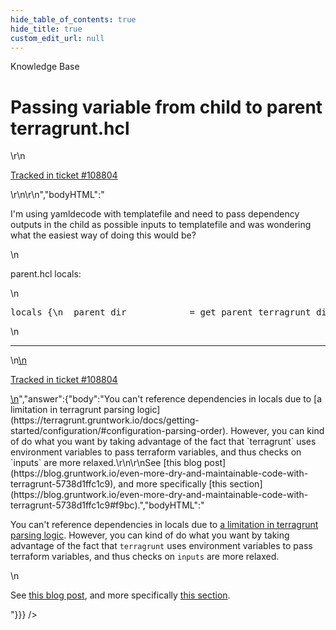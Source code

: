```yaml
---
hide_table_of_contents: true
hide_title: true
custom_edit_url: null
---
```



<head>
  <link rel="canonical" href="https://github.com/tnn-tnn-tnn-tnn-tnn-gruntwork-io/knowledge-base/discussions/477" />
</head>

<CenterLayout>
<span className="searchCategory">Knowledge Base</span>
<h1>Passing variable from child to parent terragrunt.hcl</h1>
<GitHub discussion={{"id":"D_kwDOF8slf84AP2Kv","number":477,"author":{"login":"nwmcsween"},"title":"Passing variable from child to parent terragrunt.hcl","body":"\r\nI'm using yamldecode with templatefile and need to pass dependency outputs in the child as possible inputs to templatefile and was wondering what the easiest way of doing this would be?\r\n\r\nparent.hcl locals:\r\n```hcl\r\nlocals {\r\n  parent_dir            = get_parent_terragrunt_dir()\r\n  child_path            = path_relative_to_include()                                       # test/foo--mod or test/mod.\r\n  child_path_components = compact(split(\"/\", local.child_path))                            # test, foo--mod or test, mod.\r\n  child_module          = reverse(split(\"--\", reverse(local.child_path_components)[0]))[0] # mod\r\n  possible_value_paths = [\r\n    for i in range(0, length(local.child_path_components) + 1) :\r\n    join(\"/\", concat(\r\n      [local.parent_dir],\r\n      slice(local.child_path_components, 0, i),\r\n      [\"values.yaml\"]\r\n    ))\r\n  ]\r\n  raw_values = [\r\n    for path in local.possible_value_paths :\r\n    yamldecode(file(path)) if fileexists(path)\r\n  ]\r\n  values = [\r\n    for path in local.possible_value_paths :\r\n     # Terraform doesn't provide a templatestring function thus we need to yamldecode() twice.\r\n    yamldecode(templatefile(path, local.raw_values)) if fileexists(path) # Parent templates can't reference child templates as they won't be templated.\r\n  ]\r\n\r\n  # TODO: get child dependency outputs somehow so yaml files can reference them.\r\n}\r\n```\r\n\r\n---\r\n\r\n<ins datetime=\"2022-06-17T17:44:33Z\">\r\n  <p><a href=\"https://support.gruntwork.io/hc/requests/108804\">Tracked in ticket #108804</a></p>\r\n</ins>\r\n","bodyHTML":"<p dir=\"auto\">I'm using yamldecode with templatefile and need to pass dependency outputs in the child as possible inputs to templatefile and was wondering what the easiest way of doing this would be?</p>\n<p dir=\"auto\">parent.hcl locals:</p>\n<div class=\"highlight highlight-source-terraform notranslate position-relative overflow-auto\" dir=\"auto\" data-snippet-clipboard-copy-content=\"locals {\n  parent_dir            = get_parent_terragrunt_dir()\n  child_path            = path_relative_to_include()                                       # test/foo--mod or test/mod.\n  child_path_components = compact(split(&quot;/&quot;, local.child_path))                            # test, foo--mod or test, mod.\n  child_module          = reverse(split(&quot;--&quot;, reverse(local.child_path_components)[0]))[0] # mod\n  possible_value_paths = [\n    for i in range(0, length(local.child_path_components) + 1) :\n    join(&quot;/&quot;, concat(\n      [local.parent_dir],\n      slice(local.child_path_components, 0, i),\n      [&quot;values.yaml&quot;]\n    ))\n  ]\n  raw_values = [\n    for path in local.possible_value_paths :\n    yamldecode(file(path)) if fileexists(path)\n  ]\n  values = [\n    for path in local.possible_value_paths :\n     # Terraform doesn't provide a templatestring function thus we need to yamldecode() twice.\n    yamldecode(templatefile(path, local.raw_values)) if fileexists(path) # Parent templates can't reference child templates as they won't be templated.\n  ]\n\n  # TODO: get child dependency outputs somehow so yaml files can reference them.\n}\"><pre class=\"notranslate\"><span class=\"pl-k\">locals</span> {\n  parent_dir            <span class=\"pl-k\">=</span> <span class=\"pl-v\">get_parent_terragrunt_dir</span>()\n  child_path            <span class=\"pl-k\">=</span> <span class=\"pl-v\">path_relative_to_include</span>()                                       <span class=\"pl-c\"><span class=\"pl-c\">#</span> test/foo--mod or test/mod.</span>\n  child_path_components <span class=\"pl-k\">=</span> <span class=\"pl-c1\">compact</span>(<span class=\"pl-c1\">split</span>(<span class=\"pl-s\"><span class=\"pl-pds\">\"</span>/<span class=\"pl-pds\">\"</span></span>, <span class=\"pl-c1\">local</span><span class=\"pl-k\">.</span><span class=\"pl-smi\">child_path</span>))                            <span class=\"pl-c\"><span class=\"pl-c\">#</span> test, foo--mod or test, mod.</span>\n  child_module          <span class=\"pl-k\">=</span> <span class=\"pl-c1\">reverse</span>(<span class=\"pl-c1\">split</span>(<span class=\"pl-s\"><span class=\"pl-pds\">\"</span>--<span class=\"pl-pds\">\"</span></span>, <span class=\"pl-c1\">reverse</span>(<span class=\"pl-c1\">local</span><span class=\"pl-k\">.</span><span class=\"pl-smi\">child_path_components</span>)[<span class=\"pl-c1\">0</span>]))[<span class=\"pl-c1\">0</span>] <span class=\"pl-c\"><span class=\"pl-c\">#</span> mod</span>\n  possible_value_paths <span class=\"pl-k\">=</span> [\n    <span class=\"pl-k\">for</span> <span class=\"pl-smi\">i</span> <span class=\"pl-k\">in</span> <span class=\"pl-c1\">range</span>(<span class=\"pl-c1\">0</span>, <span class=\"pl-c1\">length</span>(<span class=\"pl-c1\">local</span><span class=\"pl-k\">.</span><span class=\"pl-smi\">child_path_components</span>) <span class=\"pl-k\">+</span> <span class=\"pl-c1\">1</span>) <span class=\"pl-k\">:</span>\n    <span class=\"pl-c1\">join</span>(<span class=\"pl-s\"><span class=\"pl-pds\">\"</span>/<span class=\"pl-pds\">\"</span></span>, <span class=\"pl-c1\">concat</span>(\n      [<span class=\"pl-c1\">local</span><span class=\"pl-k\">.</span><span class=\"pl-smi\">parent_dir</span>],\n      <span class=\"pl-c1\">slice</span>(<span class=\"pl-c1\">local</span><span class=\"pl-k\">.</span><span class=\"pl-smi\">child_path_components</span>, <span class=\"pl-c1\">0</span>, i),\n      [<span class=\"pl-s\"><span class=\"pl-pds\">\"</span>values.yaml<span class=\"pl-pds\">\"</span></span>]\n    ))\n  ]\n  raw_values <span class=\"pl-k\">=</span> [\n    <span class=\"pl-k\">for</span> <span class=\"pl-c1\">path</span> <span class=\"pl-k\">in</span> <span class=\"pl-c1\">local</span><span class=\"pl-k\">.</span><span class=\"pl-smi\">possible_value_paths</span> <span class=\"pl-k\">:</span>\n    <span class=\"pl-c1\">yamldecode</span>(<span class=\"pl-c1\">file</span>(<span class=\"pl-c1\">path</span>)) <span class=\"pl-k\">if</span> <span class=\"pl-c1\">fileexists</span>(<span class=\"pl-c1\">path</span>)\n  ]\n  values <span class=\"pl-k\">=</span> [\n    <span class=\"pl-k\">for</span> <span class=\"pl-c1\">path</span> <span class=\"pl-k\">in</span> <span class=\"pl-c1\">local</span><span class=\"pl-k\">.</span><span class=\"pl-smi\">possible_value_paths</span> <span class=\"pl-k\">:</span>\n     <span class=\"pl-c\"><span class=\"pl-c\">#</span> Terraform doesn't provide a templatestring function thus we need to yamldecode() twice.</span>\n    <span class=\"pl-c1\">yamldecode</span>(<span class=\"pl-c1\">templatefile</span>(<span class=\"pl-c1\">path</span>, <span class=\"pl-c1\">local</span><span class=\"pl-k\">.</span><span class=\"pl-smi\">raw_values</span>)) <span class=\"pl-k\">if</span> <span class=\"pl-c1\">fileexists</span>(<span class=\"pl-c1\">path</span>) <span class=\"pl-c\"><span class=\"pl-c\">#</span> Parent templates can't reference child templates as they won't be templated.</span>\n  ]\n\n  <span class=\"pl-c\"><span class=\"pl-c\">#</span> TODO: get child dependency outputs somehow so yaml files can reference them.</span>\n}</pre></div>\n<hr>\n<ins datetime=\"2022-06-17T17:44:33Z\">\n  <p dir=\"auto\"><a href=\"https://support.gruntwork.io/hc/requests/108804\" rel=\"nofollow\">Tracked in ticket #108804</a></p>\n</ins>","answer":{"body":"You can't reference dependencies in locals due to [a limitation in terragrunt parsing logic](https://terragrunt.gruntwork.io/docs/getting-started/configuration/#configuration-parsing-order). However, you can kind of do what you want by taking advantage of the fact that `terragrunt` uses environment variables to pass terraform variables, and thus checks on `inputs` are more relaxed.\r\n\r\nSee [this blog post](https://blog.gruntwork.io/even-more-dry-and-maintainable-code-with-terragrunt-5738d1ffc1c9), and more specifically [this section](https://blog.gruntwork.io/even-more-dry-and-maintainable-code-with-terragrunt-5738d1ffc1c9#f9bc).","bodyHTML":"<p dir=\"auto\">You can't reference dependencies in locals due to <a href=\"https://terragrunt.gruntwork.io/docs/getting-started/configuration/#configuration-parsing-order\" rel=\"nofollow\">a limitation in terragrunt parsing logic</a>. However, you can kind of do what you want by taking advantage of the fact that <code class=\"notranslate\">terragrunt</code> uses environment variables to pass terraform variables, and thus checks on <code class=\"notranslate\">inputs</code> are more relaxed.</p>\n<p dir=\"auto\">See <a href=\"https://blog.gruntwork.io/even-more-dry-and-maintainable-code-with-terragrunt-5738d1ffc1c9\" rel=\"nofollow\">this blog post</a>, and more specifically <a href=\"https://blog.gruntwork.io/even-more-dry-and-maintainable-code-with-terragrunt-5738d1ffc1c9#f9bc\" rel=\"nofollow\">this section</a>.</p>"}}} />

</CenterLayout>
  

<!-- ##DOCS-SOURCER-START
{
  "sourcePlugin": "github-discussions",
  "hash": "f3055a4844dd653ef0b52c589ef835e9"
}
##DOCS-SOURCER-END -->
